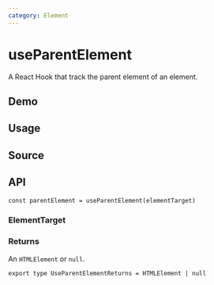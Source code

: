 ```yaml
---
category: Element
---
```


# useParentElement


<HooksType category="Element" />

A React Hook that track the parent element of an element.

## Demo


<App />

## Usage



## Source


<Source />

## API

```tsx
const parentElement = useParentElement(elementTarget)
```

### ElementTarget


<Tip type="target" />

### Returns

An `HTMLElement` or `null`.

```tsx
export type UseParentElementReturns = HTMLElement | null
```
